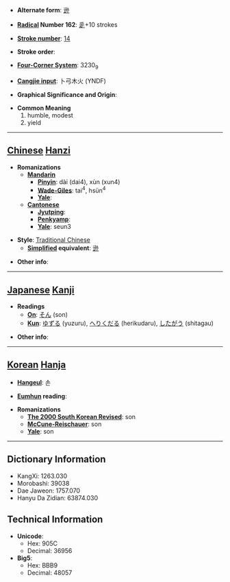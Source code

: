 * '''Alternate form''': [[逊]]

* '''[[Wiktionary:Chinese radical index| Radical]] Number 162''': [[Wiktionary:Chinese radical index 辵|辵]]+10 strokes

* '''[[Wiktionary:Chinese total strokes index|Stroke number]]''': [[Wiktionary:Chinese total strokes index 14|14]]

* '''Stroke order''': 

* '''[[Wiktionary:Chinese four corner index|Four-Corner System]]''': 3230<sub>9</sub>

* '''[[Wiktionary:Chinese Cangjie index|Cangjie input]]''': 卜弓木火 (YNDF)

* '''Graphical Significance and Origin''': 

* '''Common Meaning'''
*#humble, modest
*# yield


----

== [[Chinese]] [[Hanzi]] ==

* '''Romanizations'''
** '''[[Mandarin]]'''
*** '''[[Pinyin]]''': dài (dai4), xùn (xun4)
*** '''[[Wade-Giles]]''': tai<sup>4</sup>, hsün<sup>4</sup>
*** '''[[Yale]]''': 
** '''[[Cantonese]]'''
*** '''[[Jyutping]]''':
*** '''[[Penkyamp]]''': 
*** '''[[Yale]]''': seun3

* '''Style''': [[Traditional Chinese]] 
** '''[[Simplified Chinese|Simplified]] equivalent''': [[逊]]

* '''Other info''': 

----

== [[Japanese]] [[Kanji]] ==

* '''Readings'''
** '''[[On]]''': [[そん]] (son)
** '''[[Kun]]''': [[ゆずる]] (yuzuru), [[へりくだる]] (herikudaru), [[したがう]] (shitagau)

* '''Other info''':  

----

== [[Korean]] [[Hanja]] ==

* '''[[Hangeul]]''': 손

* '''[[Eumhun]] reading''': 

* '''Romanizations'''
** '''[[The 2000 South Korean Revised Romanization|The 2000 South Korean Revised]]''': son
** '''[[McCune-Reischauer]]''': son
** '''[[Yale]]''': son

----

== Dictionary Information ==

* KangXi: 1263.030
* Morobashi: 39038
* Dae Jaweon: 1757.070
* Hanyu Da Zidian: 63874.030

== Technical Information ==

* '''Unicode''':
** Hex: 905C
** Decimal: 36956
* '''Big5''':
** Hex: BBB9
** Decimal: 48057